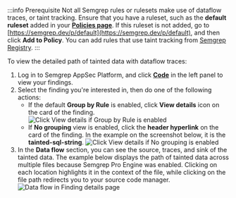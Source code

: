 :::info Prerequisite
Not all Semgrep rules or rulesets make use of dataflow traces, or taint tracking. Ensure that you have a ruleset, such as the **default ruleset** added in your **[Policies page](https://semgrep.dev/orgs/-/policies)**. If this ruleset is not added, go to [https://semgrep.dev/p/default](https://semgrep.dev/p/default), and then click **Add to Policy**. You can add rules that use taint tracking from [Semgrep Registry](https://semgrep.dev/explore).
:::

To view the detailed path of tainted data with dataflow traces:

1. Log in to Semgrep AppSec Platform, and click **[Code](https://semgrep.dev/orgs/-/findings)** in the left panel to view your findings.
1. Select the finding you're interested in, then do one of the following actions:
   - If the default **Group by Rule** is enabled, click <i class="fa-regular fa-window-restore"></i> **View details** icon on the card of the finding.
     ![Click View details if Group by Rule is enabled](/img/cloud-platform-findings-group-by-rule-view-details.png#md-width)
   - If **No grouping** view is enabled, click the **header hyperlink** on the card of the finding. In the example on the screenshot below, it is the **tainted-sql-string**.
     ![Click View details if No grouping is enabled](/img/cloud-platform-findings-no-grouping-view-details.png#md-width)
1. In the <i class="fa-solid fa-droplet"></i> **Data flow** <i class="fa-regular fa-circle-info"></i> section, you can see the source, traces, and sink of the tainted data. The example below displays the path of tainted data across multiple files because Semgrep Pro Engine was enabled. Clicking on each location highlights it in the context of the file, while clicking on the file path redirects you to your source code manager.
   ![Data flow in Finding details page](/img/cloud-platform-findings-details-data-flow.png#md-width)
